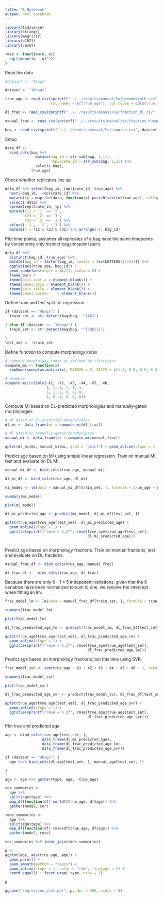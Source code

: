 ```yaml
---
title: "R Notebook"
output: html_notebook
---
```



```r
library(tidyverse)
library(stringr)
library(magrittr)
library(e1071)
library(caret)

rmse <- function(m, o){
  sqrt(mean((m - o)^2))
}


```


Read the data

```r

#dataset <- "4bags"

dataset <- "10bags"

true_age <- read_csv(sprintf("../../results/manual/%s/groundtruth.csv", dataset), 
                     col_names = c("true_age"), col_types = cols(true_age = col_double()))

dl_frac <- read_csv(sprintf("../../results/manual/%s/fraction_dl.csv", dataset), col_names = FALSE) 

manual_frac <- read_csv(sprintf("../../results/manual/%s/fraction_human.csv", dataset), col_names = FALSE) 

bag <- read_csv(sprintf("../../results/manual/%s/samples.csv", dataset), col_names = c("bag")) 

```


Setup

```r
data_df <- 
  bind_cols(bag %>% 
              mutate(bag_id = str_sub(bag, 1,1), 
                     replicate_id = str_sub(bag, 2,2)) %>% 
              select(-bag), 
            true_age)
```


Check whether replicates line up 

```r
data_df %>% select(bag_id, replicate_id, true_age) %>% 
  nest(-bag_id, -replicate_id) %>%
  mutate(tp = map_chr(data, function(x) paste0(sort(x$true_age), collapse = ","))) %>%
  select(-data) %>%
  spread(replicate_id, tp) %>%
  mutate(r12 = `1` == `2`,
         r23 = `2` == `3`,
         r31 = `3` == `1`) %>% 
  select(-`1`, -`2`, -`3`) %>%
  mutate(r = r12 & r23 & r31) %>% arrange(-r, bag_id)
```

Plot time points, assumes all replicates of a bag have the same timepoints by considering only
distinct bag,timepoint pairs

```r
data_df %>% 
  distinct(bag_id, true_age) %>% 
  mutate(bag_id = factor(bag_id, levels = rev(LETTERS[1:10]))) %>%
  ggplot(aes(true_age, bag_id)) + 
  geom_spoke(aes(angle = pi/2), radius=.8) +
  theme_bw() +
  theme(axis.text.x = element_blank()) +
  theme(panel.grid = element_blank()) +
  theme(axis.title = element_blank()) +
  theme(panel.border	= element_blank())
```


Define train and test split for regression

```r

if (dataset == "4bags") {
  train_set <- str_detect(bag$bag, "^[AB]")

} else if (dataset == "10bags") {
  train_set <- str_detect(bag$bag, "^[CDEFJ]")

}
test_set <- !train_set

```


Define function to compute morphology index

```r
# compute morphology index as defined by clinicians
compute_mi <- function(x) 
  rowSums(sweep(as.matrix(x), MARGIN = 2, STATS = c(1.0, 0.8, 0.6, 0.4, 0.2, 0.8), FUN = "*"))

# example
compute_mi(tribble(~X1, ~X2, ~X3, ~X4, ~X5, ~X6,
                   1, 1, 1, 1, 1, 1,
                   1, 1, 0, 0, 0, 0,
                   1, 0, 0, 0, 0, 0))

```


Compute MI based on DL-predicted morphologies and manually-gated morphologies

```r

# MI based on DL-predicted morphologies
dl_mi <- data_frame(mi = compute_mi(dl_frac))

# MI based on manually-gated morphologies
manual_mi <- data_frame(mi = compute_mi(manual_frac))

qplot(dl_mi$mi, manual_mi$mi, geom = "point") + geom_abline(slope = 1, color = "red", linetype = 2) + coord_equal()
```


Predict age based on MI using simple linear regression. Train on manual MI, test and evaluate on DL MI

```r
manual_mi_df <- bind_cols(true_age, manual_mi)

dl_mi_df <- bind_cols(true_age, dl_mi)

mi_model <- lm(data = manual_mi_df[train_set, ], formula = true_age ~ mi)

summary(mi_model)

plot(mi_model)

dl_mi_predicted_age <- predict(mi_model, dl_mi_df[test_set, ])

qplot(true_age$true_age[test_set], dl_mi_predicted_age) + 
  geom_abline(slope = 1) +
  ggtitle(sprintf("rmse = %.2f", rmse(true_age$true_age[test_set], 
                                      dl_mi_predicted_age)))
  

```


Predict age based on morphology fractions. Train on manual fractions, test and evaluate on DL fractions. 

```r
manual_frac_df <- bind_cols(true_age, manual_frac)

dl_frac_df <-  bind_cols(true_age, dl_frac)

```


Because there are only 6 - 1 = 5 indepedent variations, given that the 6 variables have been
normalized to sum to one, we remove the intercept when fitting an lm. 

```r
frac_model_lm <- lm(data = manual_frac_df[train_set, ], formula = true_age ~ X1 + X2 + X3 + X4 + X5 + X6 - 1)

summary(frac_model_lm)

plot(frac_model_lm)

dl_frac_predicted_age_lm <- predict(frac_model_lm, dl_frac_df[test_set, ])

qplot(true_age$true_age[test_set], dl_frac_predicted_age_lm) + 
  geom_abline(slope = 1) +
  ggtitle(sprintf("rmse = %.2f", rmse(true_age$true_age[test_set], 
                                      dl_frac_predicted_age_lm)))
```


Predict age based on morphology fractions, but this time using SVR.

```r
frac_model_svr <- svm(true_age ~ X1 + X2 + X3 + X4 + X5 + X6 - 1, data = manual_frac_df[train_set, ])

summary(frac_model_svr)

plot(frac_model_svr)

dl_frac_predicted_age_svr <- predict(frac_model_svr, dl_frac_df[test_set, ])

qplot(true_age$true_age[test_set], dl_frac_predicted_age_svr) + 
  geom_abline(slope = 1) +
  ggtitle(sprintf("rmse = %.2f", rmse(true_age$true_age[test_set], 
                                      dl_frac_predicted_age_svr)))  
```



Plot true and predicted age

```r
age <- bind_cols(true_age[test_set, ], 
                 data_frame(dl_mi_predicted_age), 
                 data_frame(dl_frac_predicted_age_lm),
                 data_frame(dl_frac_predicted_age_svr))

if (dataset == "4bags") {
  age %<>% bind_cols(dl_age[test_set, ], manual_age[test_set, ])

}

age <- age %>% gather(type, age, -true_age)
```


```r

cor_summaries <- 
  age %>% 
  split(age$type) %>% 
  map_df(function(df) cor(df$true_age, df$age)) %>%
  gather(model, cor)

rmse_summaries <- 
  age %>% 
  split(age$type) %>% 
  map_df(function(df) rmse(df$true_age, df$age)) %>%
  gather(model, rmse)

cor_summaries %>% inner_join(rmse_summaries)

p <- 
ggplot(age, aes(true_age, age)) + 
  geom_point() + 
  geom_smooth(method = "loess") + 
  geom_abline(slope = 1, color = "red", linetype = 2) + 
  coord_equal() + facet_wrap(~type, nrow = 1) 

p

ggsave("regression_plot.pdf", p, dpi = 300, width = 8)
```

